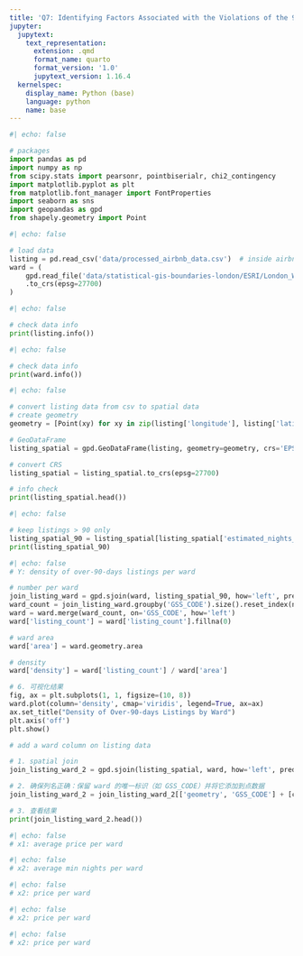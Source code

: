 ```yaml
---
title: 'Q7: Identifying Factors Associated with the Violations of the 90-Day Policy'
jupyter:
  jupytext:
    text_representation:
      extension: .qmd
      format_name: quarto
      format_version: '1.0'
      jupytext_version: 1.16.4
  kernelspec:
    display_name: Python (base)
    language: python
    name: base
---
```


```python
#| echo: false

# packages
import pandas as pd  
import numpy as np  
from scipy.stats import pearsonr, pointbiserialr, chi2_contingency  
import matplotlib.pyplot as plt  
from matplotlib.font_manager import FontProperties  
import seaborn as sns 
import geopandas as gpd
from shapely.geometry import Point
```

```python
#| echo: false

# load data   
listing = pd.read_csv('data/processed_airbnb_data.csv')  # inside airbnb with estimated nights
ward = (
    gpd.read_file('data/statistical-gis-boundaries-london/ESRI/London_Ward_CityMerged.shp') # london ward
    .to_crs(epsg=27700)  
)
```

```python
#| echo: false

# check data info  
print(listing.info()) 
```

```python
#| echo: false

# check data info  
print(ward.info()) 
```

```python
#| echo: false

# convert listing data from csv to spatial data
# create geometry
geometry = [Point(xy) for xy in zip(listing['longitude'], listing['latitude'])]

# GeoDataFrame
listing_spatial = gpd.GeoDataFrame(listing, geometry=geometry, crs='EPSG:4326')

# convert CRS
listing_spatial = listing_spatial.to_crs(epsg=27700)

# info check
print(listing_spatial.head())
```

```python
#| echo: false

# keep listings > 90 only
listing_spatial_90 = listing_spatial[listing_spatial['estimated_nights_booked'] >= 90]
print(listing_spatial_90)
```

```python
#| echo: false
# Y: density of over-90-days listings per ward

# number per ward
join_listing_ward = gpd.sjoin(ward, listing_spatial_90, how='left', predicate='intersects')
ward_count = join_listing_ward.groupby('GSS_CODE').size().reset_index(name='listing_count')
ward = ward.merge(ward_count, on='GSS_CODE', how='left')
ward['listing_count'] = ward['listing_count'].fillna(0)

# ward area
ward['area'] = ward.geometry.area

# density
ward['density'] = ward['listing_count'] / ward['area']

# 6. 可视化结果
fig, ax = plt.subplots(1, 1, figsize=(10, 8))
ward.plot(column='density', cmap='viridis', legend=True, ax=ax)
ax.set_title("Density of Over-90-days Listings by Ward")
plt.axis('off')
plt.show()
```

```python
# add a ward column on listing data

# 1. spatial join
join_listing_ward_2 = gpd.sjoin(listing_spatial, ward, how='left', predicate='within')

# 2. 确保列名正确：保留 ward 的唯一标识（如 GSS_CODE）并将它添加到点数据
join_listing_ward_2 = join_listing_ward_2[['geometry', 'GSS_CODE'] + [col for col in listing_spatial.columns if col != 'geometry']]

# 3. 查看结果
print(join_listing_ward_2.head())
```

```python
#| echo: false
# x1: average price per ward
```

```python
#| echo: false
# x2: average min nights per ward
```

```python
#| echo: false
# x2: price per ward
```

```python
#| echo: false
# x2: price per ward
```

```python
#| echo: false
# x2: price per ward
```
